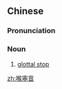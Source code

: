 ==Chinese==
{{zh-forms}}

===Pronunciation===
{{zh-pron
|m=hóusāiyīn
|c=hau4 sak1 jam1
|cat=n
}}

===Noun===
{{zh-noun}}

# {{lb|zh|linguistics}} [[glottal stop]]

[[zh:喉塞音]]